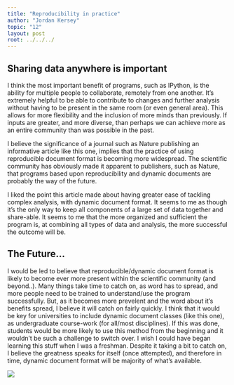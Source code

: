 ```yaml
---
title: "Reproducibility in practice"
author: "Jordan Kersey"
topic: "12"
layout: post
root: ../../../
---
```


## Sharing data anywhere is important
I think the most important benefit of programs, such as IPython, is the ability for multiple people to collaborate, remotely from one another.  It's extremely helpful to be able to contribute to changes and further analysis without having to be present in the same room (or even general area).  This allows for more flexibility and the inclusion of more minds than previously. If inputs are greater, and more diverse, than perhaps we can achieve more as an entire community than was possible in the past.  

I believe the significance of a journal such as Nature publishing an informative article like this one, implies that the practice of using reproducible document format is becoming more widespread.  The scientific community has obviously made it apparent to publishers, such as Nature, that programs based upon reproducibility and dynamic documents are probably the way of the future. 

I liked the point this article made about having greater ease of tackling complex analysis, with dynamic document format. It seems to me as though it's the only way to keep all components of a large set of data together and share-able. It seems to me that the more organized and sufficient the program is, at combining all types of data and analysis, the more successful the outcome will be.

## The Future...
I would be led to believe that reproducible/dynamic document format is likely to become ever more present within the scientific community (and beyond..). Many things take time to catch on, as word has to spread, and more people need to be trained to understand/use the program successfully. But, as it becomes more prevelent and the word about it's benefits spread, I believe it will catch on fairly quickly. I think that it would be key for universities to include dynamic document classes (like this one), as undergraduate course-work (for all/most disciplines).  If this was done, students would be more likely to use this method from the beginning and it wouldn't be such a challenge to switch over.  I wish I could have began learning this stuff when I was a freshman. Despite it taking a bit to catch on, I believe the greatness speaks for itself (once attempted), and therefore in time, dynamic document format will be majority of what's available. 


![](images\Earth.jpg)

